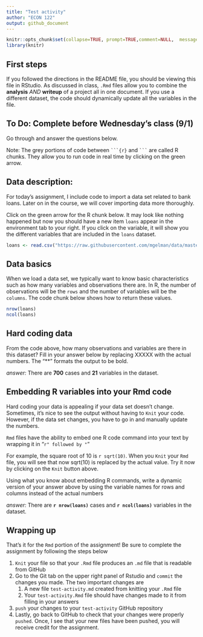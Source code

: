 ```yaml
---
title: "Test activity"
author: "ECON 122"
output: github_document
---
```


```r
knitr::opts_chunk$set(collapse=TRUE, prompt=TRUE,comment=NULL,  message=F, include=TRUE)
library(knitr)
```

## First steps
If you followed the directions in the README file, you should be viewing this file in RStudio. As discussed in class, `.Rmd` files allow you to combine the **analysis** *AND* **writeup** of a project all in one document. If you use a different dataset, the code should dynamically update all the variables in the file.

## To Do: Complete before Wednesday's class (9/1)
Go through and answer the questions below.

Note: The grey portions of code between ` ```{r}` and ` ``` ` are called R chunks. They allow you to run code in real time by clicking on the green arrow. 

## Data description:
For today's assignment, I include code to import a data set related to bank loans. Later on in the course, we will cover importing data more thoroughly. 

Click on the green arrow for the R chunk below. It may look like nothing happened but now you should have a new item `loans` appear in the environment tab to your right. If you click on the variable, it will show you the different variables that are included in the `loans` dataset. 

```r
loans <- read.csv("https://raw.githubusercontent.com/mgelman/data/master/day1CreditData.csv")
```


## Data basics 
When we load a data set, we typically want to know basic characteristics such as how many variables and observations there are. In R, the number of observations will be the `rows` and the number of variables will be the `columns`. The code chunk below shows how to return these values. 


```r
nrow(loans)
ncol(loans)
```

## Hard coding data

From the code above, how many observations and variables are there in this dataset? Fill in your answer below by replacing XXXXX with the actual numbers. The "**" formats the output to be bold. 

*answer:* There are **700** cases and **21** variables in the dataset. 

## Embedding R variables into your Rmd code

Hard coding your data is appealing if your data set doesn't change. Sometimes, it's nice to see the output without having to `Knit` your code. However, if the data set changes, you have to go in and manually update the numbers. 

`Rmd` files have the ability to embed one R code command into your text by wrapping it in "`r" followed by "`"

For example, the square root of 10 is `r sqrt(10)`. When you `Knit` your `Rmd` file, you will see that now sqrt(10) is replaced by the actual value. Try it now by clicking on the `Knit` button above. 

Using what you know about embedding R commands, write a dynamic version of your answer above by using the variable names for rows and columns instead of the actual numbers


*answer:* There are **`r nrow(loans)`** cases and **`r ncol(loans)`** variables in the dataset. 


## Wrapping up 

That's it for the `Rmd` portion of the assignment! Be sure to complete the assignment by following the steps below

1. `Knit` your file so that your `.Rmd` file produces an `.md` file that is readable from GitHub
2. Go to the Git tab on the upper right panel of Rstudio and `commit` the changes you made. The two important changes are 
    1. A new file `test-activity.md` created from knitting your `.Rmd` file
    2. Your `test-activity.Rmd` file should have changes made to it from filling in your answers
3. `push` your changes to your `test-activity` GitHub repository
4. Lastly, go back to GitHub to check that your changes were properly `pushed`. Once, I see that your new files have been pushed, you will receive credit for the assignment. 





